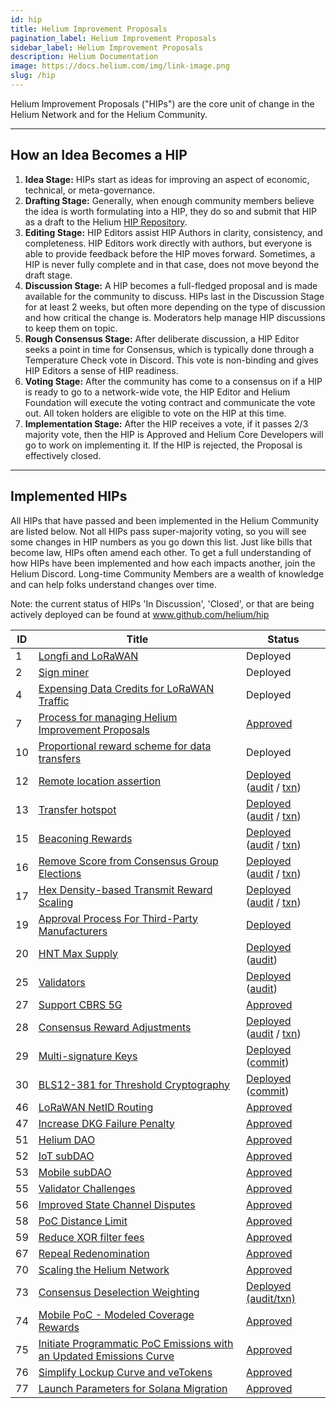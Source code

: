```yaml
---
id: hip
title: Helium Improvement Proposals
pagination_label: Helium Improvement Proposals
sidebar_label: Helium Improvement Proposals
description: Helium Documentation
image: https://docs.helium.com/img/link-image.png
slug: /hip
---
```



Helium Improvement Proposals ("HIPs") are the core unit of change in the Helium Network and for the
Helium Community.

---

## How an Idea Becomes a HIP

1. **Idea Stage:** HIPs start as ideas for improving an aspect of economic, technical, or
   meta-governance.
2. **Drafting Stage:** Generally, when enough community members believe the idea is worth
   formulating into a HIP, they do so and submit that HIP as a draft to the Helium
   [HIP Repository](https://github.com/helium/hip).
3. **Editing Stage:** HIP Editors assist HIP Authors in clarity, consistency, and completeness. HIP
   Editors work directly with authors, but everyone is able to provide feedback before the HIP moves
   forward. Sometimes, a HIP is never fully complete and in that case, does not move beyond the
   draft stage.
4. **Discussion Stage:** A HIP becomes a full-fledged proposal and is made available for the
   community to discuss. HIPs last in the Discussion Stage for at least 2 weeks, but often more
   depending on the type of discussion and how critical the change is. Moderators help manage HIP
   discussions to keep them on topic.
5. **Rough Consensus Stage:** After deliberate discussion, a HIP Editor seeks a point in time for
   Consensus, which is typically done through a Temperature Check vote in Discord. This vote is
   non-binding and gives HIP Editors a sense of HIP readiness.
6. **Voting Stage:** After the community has come to a consensus on if a HIP is ready to go to a
   network-wide vote, the HIP Editor and Helium Foundation will execute the voting contract and
   communicate the vote out. All token holders are eligible to vote on the HIP at this time.
7. **Implementation Stage:** After the HIP receives a vote, if it passes 2/3 majority vote, then the
   HIP is Approved and Helium Core Developers will go to work on implementing it. If the HIP is
   rejected, the Proposal is effectively closed.

---

## Implemented HIPs

All HIPs that have passed and been implemented in the Helium Community are listed below. Not all
HIPs pass super-majority voting, so you will see some changes in HIP numbers as you go down this
list. Just like bills that become law, HIPs often amend each other. To get a full understanding of
how HIPs have been implemented and how each impacts another, join the Helium Discord. Long-time
Community Members are a wealth of knowledge and can help folks understand changes over time.

Note: the current status of HIPs 'In Discussion', 'Closed', or that are being actively deployed can
be found at www.github.com/helium/hip

<!-- prettier-ignore -->
| ID | Title | Status |
| -- | ----- | ------ |
| 1  | [Longfi and LoRaWAN](https://github.com/helium/HIP/blob/main/0001-longfi-and-lorawan.md) | Deployed |
| 2  | [Sign miner](https://github.com/helium/HIP/blob/main/0002-sign-miner.md) | Deployed |
| 4  | [Expensing Data Credits for LoRaWAN Traffic](https://github.com/helium/HIP/blob/main/0004-expensing-data-credits-for-lorawan.md) | Deployed |
| 7  | [Process for managing Helium Improvement Proposals](https://github.com/helium/HIP/blob/main/0007-managing-hip-process.md) | [Approved](https://github.com/helium/HIP/issues/26) |
| 10 | [Proportional reward scheme for data transfers](https://github.com/helium/HIP/blob/main/0010-usage-based-data-transfer-rewards.md) | Deployed |
| 12 | [Remote location assertion](https://github.com/helium/HIP/blob/main/0012-remote-location-assert.md) | [Deployed](https://github.com/helium/HIP/issues/39) ([audit](https://github.com/helium/miner/blob/master/audit/var-59.md) / [txn](https://explorer.helium.com/txns/B6SddkhG_OgayRYLfumkIUho1OpDYnqyzAA8Tkf0xzs)) |
| 13 | [Transfer hotspot](https://github.com/helium/HIP/blob/main/0013-transfer-hotspot.md) | [Deployed](https://github.com/helium/HIP/issues/43) ([audit](https://github.com/helium/miner/blob/master/audit/var-48.md) / [txn](https://explorer.helium.com/txns/DywtCExrXhTxv8VoDZl_hJDjQ2PUcov_AYrW98ZPpcg)) |
| 15 | [Beaconing Rewards](https://github.com/helium/HIP/blob/main/0015-beaconing-rewards.md) | [Deployed](https://github.com/helium/blockchain-core/pull/662) ([audit](https://github.com/helium/miner/blob/master/audit/var-50.md) / [txn](https://explorer.helium.com/txns/vnEqwbKtFfFxXgYI_9L5Th0LRVkpJlsX-sQzZTh2VwY)) |
| 16 | [Remove Score from Consensus Group Elections](https://github.com/helium/HIP/blob/main/0016-random-consensus-group-election.md) | [Deployed](https://github.com/helium/HIP/issues/55) ([audit](https://github.com/helium/miner/blob/master/audit/var-48.md) / [txn](https://explorer.helium.com/txns/DywtCExrXhTxv8VoDZl_hJDjQ2PUcov_AYrW98ZPpcg)) |
| 17 | [Hex Density-based Transmit Reward Scaling](https://github.com/helium/HIP/blob/main/0017-hex-density-based-transmit-reward-scaling.md) | [Deployed](https://github.com/helium/blockchain-core/pull/677) ([audit](https://github.com/helium/miner/blob/master/audit/var-50.md) / [txn](https://explorer.helium.com/txns/vnEqwbKtFfFxXgYI_9L5Th0LRVkpJlsX-sQzZTh2VwY)) |
| 19 | [Approval Process For Third-Party Manufacturers](https://github.com/helium/HIP/blob/main/0019-third-party-manufacturers.md) | [Deployed](https://github.com/helium/HIP/issues/87) |
| 20 | [HNT Max Supply](https://github.com/helium/HIP/blob/main/0020-hnt-max-supply.md) | [Deployed](https://github.com/helium/HIP/issues/73) ([audit](https://github.com/helium/miner/blob/master/audit/var-79.md)) |
| 25 | [Validators](https://github.com/helium/HIP/blob/main/0025-validators.md) | [Deployed](https://github.com/helium/HIP/issues/111) ([audit](https://github.com/helium/miner/blob/master/audit/var-70.md)) |
| 27 | [Support CBRS 5G](https://github.com/helium/HIP/blob/main/0027-cbrs-5g-support.md) | [Approved](https://github.com/helium/HIP/pull/133) |
| 28 | [Consensus Reward Adjustments](https://github.com/helium/HIP/blob/main/0028-consensus-reward-adjustments.md) | [Deployed](https://github.com/helium/HIP/issues/140) ([audit](https://github.com/helium/miner/blob/master/audit/var-84.md) / [txn](https://explorer.helium.com/txns/siOPX2IFSh9ey2U0X18BiDsPJHrgxQ0_YKleY4Vyew4)) |
| 29 | [Multi-signature Keys](https://github.com/helium/HIP/blob/main/0029-multisignature-keys.md) | [Deployed](https://github.com/helium/HIP/issues/157) ([commit](https://github.com/helium/miner/commit/b038f24c8ea801c2062644c7cd682832919b25b0)) |
| 30 | [BLS12-381 for Threshold Cryptography](https://github.com/helium/HIP/blob/main/0030-update-threshold-cryptography.md) | [Deployed](https://github.com/helium/HIP/issues/158) ([commit](https://github.com/helium/miner/commit/b038f24c8ea801c2062644c7cd682832919b25b0)) |
| 46 | [LoRaWAN NetID Routing](https://github.com/helium/HIP/blob/main/0046-lorawan-netid-routing.md) | [Approved](https://github.com/helium/HIP/issues/312) |
| 47 | [Increase DKG Failure Penalty](https://github.com/helium/HIP/blob/main/0047-increase-dkg-penalty.md) | [Approved](https://github.com/helium/HIP/issues/313) |
| 51 | [Helium DAO](https://github.com/helium/HIP/blob/main/0051-helium-dao.md) | [Approved](https://github.com/helium/HIP/issues/336) |
| 52 | [IoT subDAO](https://github.com/helium/HIP/blob/main/0052-iot-dao.md) | [Approved](https://github.com/helium/HIP/issues/338) |
| 53 | [Mobile subDAO](https://github.com/helium/HIP/blob/main/0053-mobile-dao.md) | [Approved](https://github.com/helium/HIP/issues/345) |
| 55 | [Validator Challenges](https://github.com/helium/HIP/blob/main/0055-validator-challenges.md) | [Approved](https://github.com/helium/HIP/issues/362) |
| 56 | [Improved State Channel Disputes](https://github.com/helium/HIP/blob/main/0056-state-channel-dispute-strategy.md) | [Approved](https://github.com/helium/HIP/issues/369) |
| 58 | [PoC Distance Limit](https://github.com/helium/HIP/blob/main/0058-poc-distance-limit.md) | [Approved](https://github.com/helium/HIP/issues/384) |
| 59 | [Reduce XOR filter fees](https://github.com/helium/HIP/blob/main/0059-reduce-xor-filter-fees.md) | [Approved](https://github.com/helium/HIP/issues/391) |
| 67 | [Repeal Redenomination](https://github.com/helium/HIP/blob/main/0067-repeal-redenomination.md) | [Approved](https://github.com/helium/HIP/issues/456) |
| 70 | [Scaling the Helium Network](https://github.com/helium/HIP/blob/main/0070-scaling-helium.md) | [Approved](https://github.com/helium/HIP/issues/471) |
| 73 | [Consensus Deselection Weighting](https://github.com/helium/HIP/blob/main/0073-consensus-deselection-history-weight.md) | [Deployed (audit/txn)](https://github.com/helium/HIP/issues/491) |
| 74 | [Mobile PoC - Modeled Coverage Rewards](https://github.com/helium/HIP/blob/main/0074-mobile-poc-modeled-coverage-rewards.md) | [Approved](https://github.com/helium/HIP/issues/504) |
| 75 | [Initiate Programmatic PoC Emissions with an Updated Emissions Curve](https://github.com/helium/HIP/blob/main/0075-mobile-poc-initiate-programmatic-minting-and-updated-emissions-curve.md) | [Approved](https://github.com/helium/HIP/issues/526) |
| 76 | [Simplify Lockup Curve and veTokens](https://github.com/helium/HIP/blob/main/0076-linear-lockup-curve.md) | [Approved](https://github.com/helium/HIP/issues/560) |
| 77 | [Launch Parameters for Solana Migration](https://github.com/helium/HIP/blob/main/0077-solana-parameters.md) | [Approved](https://github.com/helium/HIP/issues/573) |
